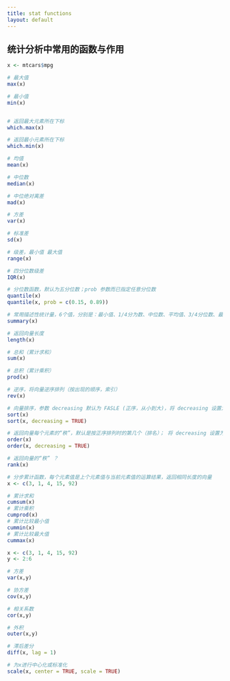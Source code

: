 ---
title: stat functions
layout: default
---

## 统计分析中常用的函数与作用


```{r}
x <- mtcars$mpg

# 最大值
max(x)

# 最小值
min(x)


# 返回最大元素所在下标
which.max(x)

# 返回最小元素所在下标
which.min(x)

# 均值
mean(x)

# 中位数
median(x)

# 中位绝对离差
mad(x)

# 方差
var(x)

# 标准差
sd(x)

# 级差，最小值 最大值 
range(x)

# 四分位数级差
IQR(x)

# 分位数函数，默认为五分位数；prob 参数而已指定任意分位数
quantile(x)
quantile(x, prob = c(0.15, 0.89))

# 常用描述性统计量，6个值，分别是：最小值、1/4分为数、中位数、平均值、3/4分位数、最大值）
summary(x)

# 返回向量长度
length(x)

# 总和（累计求和）
sum(x)

# 总积（累计乘积）
prod(x)

# 逆序，将向量逆序排列（按出现的顺序，索引）
rev(x)

# 向量排序，参数 decreasing 默认为 FASLE (正序，从小到大)，将 decreasing 设置为 TRUE，则按倒序排序（从大到小）
sort(x)
sort(x, decreasing = TRUE)

# 返回向量每个元素的“秩”，默认是按正序排列时的第几个（排名）； 将 decreasing 设置为 TRUE，则返回向量每个元素倒序排序的“秩”
order(x)
order(x, decreasing = TRUE)

# 返回向量的“秩” ？
rank(x)

# 分步累计函数，每个元素值是上个元素值与当前元素值的运算结果，返回相同长度的向量
x <- c(3, 1, 4, 15, 92)

# 累计求和
cumsum(x)
# 累计乘积
cumprod(x)
# 累计比较最小值
cummin(x)
# 累计比较最大值
cummax(x)

x <- c(3, 1, 4, 15, 92)
y <- 2:6

# 方差
var(x,y)

# 协方差
cov(x,y)

# 相关系数
cor(x,y)

# 外积
outer(x,y)

# 滞后差分
diff(x, lag = 1)

# 为x进行中心化或标准化
scale(x, center = TRUE, scale = TRUE)

```
